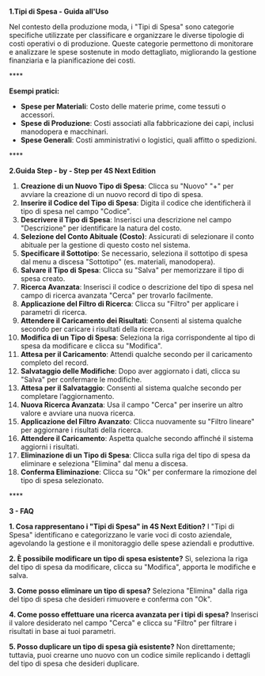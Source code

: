 **1.Tipi di Spesa - Guida all'Uso**

Nel contesto della produzione moda, i "Tipi di Spesa" sono categorie specifiche utilizzate per classificare e organizzare le diverse tipologie di costi operativi o di produzione. Queste categorie permettono di monitorare e analizzare le spese sostenute in modo dettagliato, migliorando la gestione finanziaria e la pianificazione dei costi.

**** 

**Esempi pratici:**

* **Spese per Materiali**: Costo delle materie prime, come tessuti o accessori.
* **Spese di Produzione**: Costi associati alla fabbricazione dei capi, inclusi manodopera e macchinari.
* **Spese Generali**: Costi amministrativi o logistici, quali affitto o spedizioni.

**** 

**2.Guida Step - by - Step per 4S Next Edition**

1. **Creazione di un Nuovo Tipo di Spesa**: Clicca su "Nuovo" "+" per avviare la creazione di un nuovo record di tipo di spesa.
2. **Inserire il Codice del Tipo di Spesa**: Digita il codice che identificherà il tipo di spesa nel campo "Codice".
3. **Descrivere il Tipo di Spesa**: Inserisci una descrizione nel campo "Descrizione" per identificare la natura del costo.
4. **Selezione del Conto Abituale (Costo)**: Assicurati di selezionare il conto abituale per la gestione di questo costo nel sistema.
5. **Specificare il Sottotipo**: Se necessario, seleziona il sottotipo di spesa dal menu a discesa "Sottotipo" (es. materiali, manodopera).
6. **Salvare il Tipo di Spesa**: Clicca su "Salva" per memorizzare il tipo di spesa creato.
7. **Ricerca Avanzata**: Inserisci il codice o descrizione del tipo di spesa nel campo di ricerca avanzata "Cerca" per trovarlo facilmente.
8. **Applicazione del Filtro di Ricerca**: Clicca su "Filtro" per applicare i parametri di ricerca.
9. **Attendere il Caricamento dei Risultati**: Consenti al sistema qualche secondo per caricare i risultati della ricerca.
10. **Modifica di un Tipo di Spesa**: Seleziona la riga corrispondente al tipo di spesa da modificare e clicca su "Modifica".
11. **Attesa per il Caricamento**: Attendi qualche secondo per il caricamento completo del record.
12. **Salvataggio delle Modifiche**: Dopo aver aggiornato i dati, clicca su "Salva" per confermare le modifiche.
13. **Attesa per il Salvataggio**: Consenti al sistema qualche secondo per completare l’aggiornamento.
14. **Nuova Ricerca Avanzata**: Usa il campo "Cerca" per inserire un altro valore e avviare una nuova ricerca.
15. **Applicazione del Filtro Avanzato**: Clicca nuovamente su "Filtro lineare" per aggiornare i risultati della ricerca.
16. **Attendere il Caricamento**: Aspetta qualche secondo affinché il sistema aggiorni i risultati.
17. **Eliminazione di un Tipo di Spesa**: Clicca sulla riga del tipo di spesa da eliminare e seleziona "Elimina" dal menu a discesa.
18. **Conferma Eliminazione**: Clicca su "Ok" per confermare la rimozione del tipo di spesa selezionato.

**** 

**3 - FAQ**

**1. Cosa rappresentano i "Tipi di Spesa" in 4S Next Edition?** I "Tipi di Spesa" identificano e categorizzano le varie voci di costo aziendale, agevolando la gestione e il monitoraggio delle spese aziendali e produttive.

**2. È possibile modificare un tipo di spesa esistente?** Sì, seleziona la riga del tipo di spesa da modificare, clicca su "Modifica", apporta le modifiche e salva.

**3. Come posso eliminare un tipo di spesa?** Seleziona "Elimina" dalla riga del tipo di spesa che desideri rimuovere e conferma con "Ok".

**4. Come posso effettuare una ricerca avanzata per i tipi di spesa?** Inserisci il valore desiderato nel campo "Cerca" e clicca su "Filtro" per filtrare i risultati in base ai tuoi parametri.

**5. Posso duplicare un tipo di spesa già esistente?** Non direttamente; tuttavia, puoi crearne uno nuovo con un codice simile replicando i dettagli del tipo di spesa che desideri duplicare.